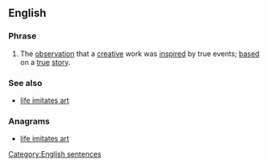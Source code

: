 ==English==

===Phrase===
{{en-phrase|[[art]] [[imitates]] [[life]]}}

# The [[observation]] that a [[creative]] work was [[inspire]]d by true events; [[based]] on a [[true]] [[story]].

===See also===
* [[life imitates art]]

===Anagrams===
* [[life imitates art#English|life imitates art]]

[[Category:English sentences]]